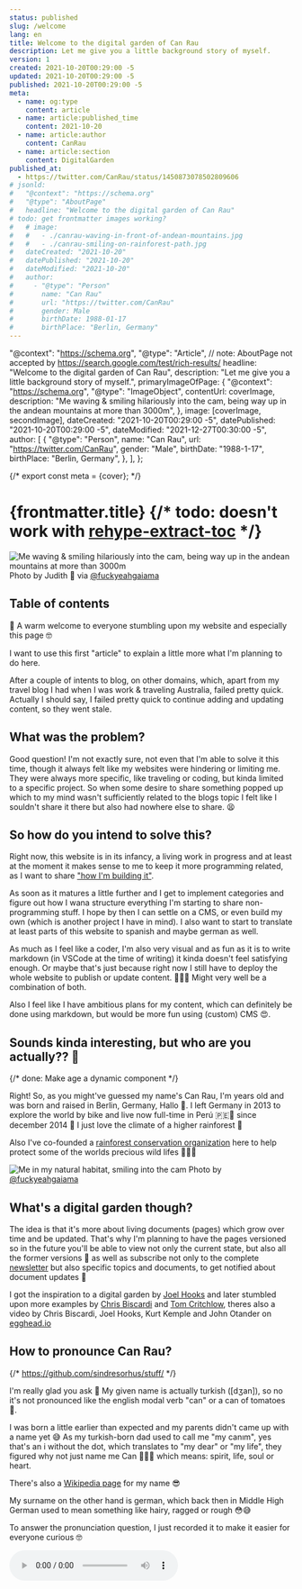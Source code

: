 ```yaml
---
status: published
slug: /welcome
lang: en
title: Welcome to the digital garden of Can Rau
description: Let me give you a little background story of myself.
version: 1
created: 2021-10-20T00:29:00 -5
updated: 2021-10-20T00:29:00 -5
published: 2021-10-20T00:29:00 -5
meta:
  - name: og:type
    content: article
  - name: article:published_time
    content: 2021-10-20
  - name: article:author
    content: CanRau
  - name: article:section
    content: DigitalGarden
published_at:
  - https://twitter.com/CanRau/status/1450873078502809606
# jsonld:
#   "@context": "https://schema.org"
#   "@type": "AboutPage"
#   headline: "Welcome to the digital garden of Can Rau"
# todo: get frontmatter images working?
#   # image:
#   #   - ./canrau-waving-in-front-of-andean-mountains.jpg
#   #   - ./canrau-smiling-on-rainforest-path.jpg
#   dateCreated: "2021-10-20"
#   datePublished: "2021-10-20"
#   dateModified: "2021-10-20"
#   author:
#     - "@type": "Person"
#       name: "Can Rau"
#       url: "https://twitter.com/CanRau"
#       gender: Male
#       birthDate: 1988-01-17
#       birthPlace: "Berlin, Germany"
---
```



  "@context": "https://schema.org",
  "@type": "Article", // note: AboutPage not accepted by https://search.google.com/test/rich-results/
  headline: "Welcome to the digital garden of Can Rau",
  description: "Let me give you a little background story of myself.",
  primaryImageOfPage: {
    "@context": "https://schema.org",
    "@type": "ImageObject",
    contentUrl: coverImage,
    description:
      "Me waving & smiling hilariously into the cam, being way up in the andean mountains at more than 3000m",
  },
  image: [coverImage, secondImage],
  dateCreated: "2021-10-20T00:29:00 -5",
  datePublished: "2021-10-20T00:29:00 -5",
  dateModified: "2021-12-27T00:30:00 -5",
  author: [
    {
      "@type": "Person",
      name: "Can Rau",
      url: "https://twitter.com/CanRau",
      gender: "Male",
      birthDate: "1988-1-17",
      birthPlace: "Berlin, Germany",
    },
  ],
};

{/* export const meta = {cover}; */}

# {frontmatter.title} {/* todo: doesn't work with [rehype-extract-toc](https://github.com/stefanprobst/rehype-extract-toc) */}

![Me waving & smiling hilariously into the cam, being way up in the andean mountains at more than 3000m](./canrau-waving-in-front-of-andean-mountains.jpg) Photo by Judith 🥰 via [@fuckyeahgaiama](https://www.instagram.com/fuckyeahgaiama)

## Table of contents

👋 A warm welcome to everyone stumbling upon my website and especially this page 🤓

I want to use this first "article" to explain a little more what I'm planning to do here.

After a couple of intents to blog, on other domains, which, apart from my travel blog I had when I was work & traveling Australia, failed pretty quick. Actually I should say, I failed pretty quick to continue adding and updating content, so they went stale.

## What was the problem?

Good question! I'm not exactly sure, not even that I'm able to solve it this time, though it always felt like my websites were hindering or limiting me. They were always more specific, like traveling or coding, but kinda limited to a specific project. So when some desire to share something popped up which to my mind wasn't sufficiently related to the blogs topic I felt like I souldn't share it there but also had nowhere else to share. 😫

## So how do you intend to solve this?

Right now, this website is in its infancy, a living work in progress and at least at the moment it makes sense to me to keep it more programming related, as I want to share ["how I'm building it"](#roadmap).

As soon as it matures a little further and I get to implement categories and figure out how I wana structure everything I'm starting to share non-programming stuff. I hope by then I can settle on a CMS, or even build my own (which is another project I have in mind). I also want to start to translate at least parts of this website to spanish and maybe german as well.

As much as I feel like a coder, I'm also very visual and as fun as it is to write markdown (in VSCode at the time of writing) it kinda doesn't feel satisfying enough. Or maybe that's just because right now I still have to deploy the whole website to publish or update content. 🤷🏻‍♂️ Might very well be a combination of both.

Also I feel like I have ambitious plans for my content, which can definitely be done using markdown, but would be more fun using (custom) CMS 😍.

## Sounds kinda interesting, but who are you actually?? 🧐

{/* done: Make age a dynamic component */}

Right! So, as you might've guessed my name's Can Rau, I'm <Age year={1988} month={0} day={17} /> years old and was born and raised in Berlin, Germany, Hallo 👋.
I left Germany in 2013 to explore the world by bike and live now full-time in Perú 🇵🇪🦙 since december 2014 🎅
I just love the climate of a higher rainforest 🌴

Also I've co-founded a [rainforest conservation organization](https://www.instagram.com/fuckyeahgaiama) here to help protect some of the worlds precious wild lifes 🐒🦋🔐

![Me in my natural habitat, smiling into the cam](./canrau-smiling-on-rainforest-path.jpg) Photo by [@fuckyeahgaiama](https://www.instagram.com/fuckyeahgaiama)

## What's a digital garden though?

The idea is that it's more about living documents (pages) which grow over time and be updated.
That's why I'm planning to have the pages versioned so in the future you'll be able to view not only the current state, but also all the former versions 📜 as well as subscribe not only to the complete [newsletter](#newsletter) but also specific topics and documents, to get notified about document updates 🔔

I got the inspiration to a digital garden by [Joel Hooks](https://joelhooks.com/digital-garden) and later stumbled upon more examples by [Chris Biscardi](https://www.christopherbiscardi.com/what-is-a-digital-garden) and [Tom Critchlow](https://tomcritchlow.com/2018/10/10/of-gardens-and-wikis/), theres also a video by Chris Biscardi, Joel Hooks, Kurt Kemple and John Otander on [egghead.io](https://egghead.io/lessons/egghead-sector-the-future-of-mdx-and-digital-gardens)

## How to pronounce Can Rau?

{/* https://github.com/sindresorhus/stuff/ */}

I'm really glad you ask 🥰 My given name is actually turkish ([dʒan]), so no it's not pronounced like the english modal verb "can" or a can of tomatoes 🥫.

I was born a little earlier than expected and my parents didn't came up with a name yet 😅 As my turkish-born dad used to call me "my canım", yes that's an i without the dot, which translates to "my dear" or "my life", they figured why not just name me Can 🤷🏻‍♂️ which means: spirit, life, soul or heart.

There's also a [Wikipedia page](<https://en.wikipedia.org/wiki/Can_(name)>) for my name 😎

My surname on the other hand is german, which back then in Middle High German used to mean something like hairy, ragged or rough 😳😅

To answer the pronunciation question, I just recorded it to make it easier for everyone curious 🤓

<audio controls src={pronunciation} />

I'm actually a little "pronunciation nerd" 😇 more on that later though 👀

So, that's all for now, though remember that I'm coming back to update this very [welcome page](/en/welcome) whenever I see fit 😉

If you've got any questions, feedback or anything else, please feel free to message (and or follow me) on Twitter [@CanRau](https://twitter.com/CanRau)

See you hopefully soon, bye 👋
